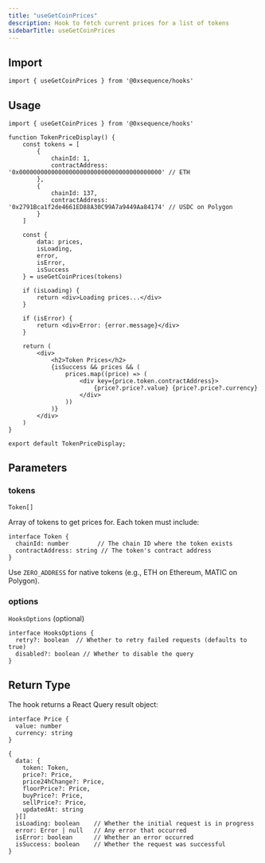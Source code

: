 ```yaml
---
title: "useGetCoinPrices"
description: Hook to fetch current prices for a list of tokens
sidebarTitle: useGetCoinPrices
---
```


## Import

```tsx
import { useGetCoinPrices } from '@0xsequence/hooks'
```

## Usage

```tsx
import { useGetCoinPrices } from '@0xsequence/hooks'

function TokenPriceDisplay() {
    const tokens = [
        {
            chainId: 1,
            contractAddress: '0x0000000000000000000000000000000000000000' // ETH
        },
        {
            chainId: 137,
            contractAddress: '0x2791Bca1f2de4661ED88A30C99A7a9449Aa84174' // USDC on Polygon
        }
    ]

    const {
        data: prices,
        isLoading,
        error,
        isError,
        isSuccess
    } = useGetCoinPrices(tokens)

    if (isLoading) {
        return <div>Loading prices...</div>
    }

    if (isError) {
        return <div>Error: {error.message}</div>
    }

    return (
        <div>
            <h2>Token Prices</h2>
            {isSuccess && prices && (
                prices.map((price) => (
                    <div key={price.token.contractAddress}>
                        {price?.price?.value} {price?.price?.currency}
                    </div>
                ))
            )}
        </div>
    )
}

export default TokenPriceDisplay;
```

## Parameters

### tokens

`Token[]`

Array of tokens to get prices for. Each token must include:

```tsx
interface Token {
  chainId: number        // The chain ID where the token exists
  contractAddress: string // The token's contract address
}
```

Use `ZERO_ADDRESS` for native tokens (e.g., ETH on Ethereum, MATIC on Polygon).

### options

`HooksOptions` (optional)

```tsx
interface HooksOptions {
  retry?: boolean  // Whether to retry failed requests (defaults to true)
  disabled?: boolean // Whether to disable the query
}
```

## Return Type

The hook returns a React Query result object:

```tsx
interface Price {
  value: number
  currency: string
}

{
  data: {
    token: Token,
    price?: Price,
    price24hChange?: Price,
    floorPrice?: Price,
    buyPrice?: Price,
    sellPrice?: Price,
    updatedAt: string
  }[]
  isLoading: boolean    // Whether the initial request is in progress
  error: Error | null   // Any error that occurred
  isError: boolean      // Whether an error occurred
  isSuccess: boolean    // Whether the request was successful
}
```